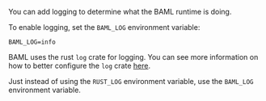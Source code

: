 You can add logging to determine what the BAML runtime is doing.

To enable logging, set the `BAML_LOG` environment variable:
```
BAML_LOG=info
```

BAML uses the rust `log` crate for logging. You can see more information on how to better configure the `log` crate [here](https://rust-lang-nursery.github.io/rust-cookbook/development_tools/debugging/config_log.html).

Just instead of using the `RUST_LOG` environment variable, use the `BAML_LOG` environment variable.
